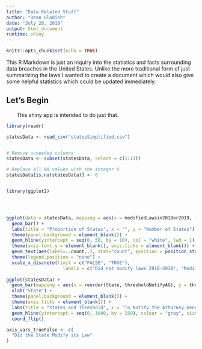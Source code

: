 ```yaml
---
title: "Data Related Stuff"
author: "Dean Gladish"
date: "July 28, 2019"
output: html_document
runtime: shiny
---
```


```r
knitr::opts_chunk$set(echo = TRUE)
```


This R Markdown is just an inquiry into the statistics and facts surrounding data breaches in the United States.  Unlike the more traditional form of just summarizing the laws I wanted to create a document which would also give some helpful statistics which could be updated immediately.  

## Let's Begin


\ \ \ \ \ \ \ This shiny app is intended to do just that.  

```r
library(readr)

statesData <- read_csv("statesSimplified.csv")


# Remove unneeded columns
statesData <- subset(statesData, select = c(1:13))

# Replace all NA values with the integer 0
statesData[is.na(statesData)] <- 0


library(ggplot2)




ggplot(data = statesData, mapping = aes(x = modifiedLawsin2018or2019, fill = modifiedLawsin2018or2019)) + 
  geom_bar() + 
  labs(title = "Proportion of States", x = "", y = "Number of States") + 
  theme(panel.background = element_blank()) + 
  geom_hline(yintercept = seq(0, 50, by = 10), col = "white", lwd = 1) + 
  theme(axis.text.y = element_blank(), axis.ticks = element_blank()) +
  geom_text(aes(label=..count..), stat="count", position = position_stack(), vjust = 1.5, color = "white") + 
  theme(legend.position = "none") + 
  scale_x_discrete(limit = c("FALSE", "TRUE"),
                     labels = c("Did not modify laws 2018-2019", "Modified laws 2018-2019"))
  
ggplot(statesData) + 
  geom_bar(mapping = aes(x = reorder(State, thresholdNotifyAG), y = thresholdNotifyAG), stat = "identity") + 
  xlab("State") + 
  theme(panel.background = element_blank()) + 
  theme(axis.ticks = element_blank()) + 
  labs(title = "States and Threshold", x = "To Notify the Attorney General") + 
  geom_hline(yintercept = seq(0, 1000, by = 250), colour = "gray", size = 1, linetype = 21) + 
  coord_flip()


```


```r
axis_vars_trueFalse <- c(
  "Did the State Modify its Law"
)
```












